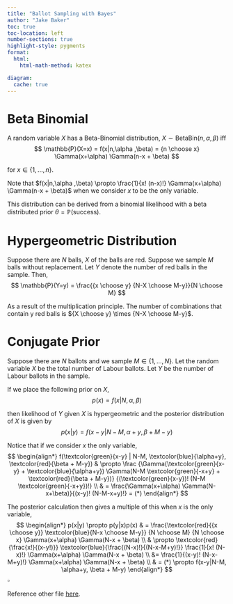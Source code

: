```yaml
---
title: "Ballot Sampling with Bayes"
author: "Jake Baker"
toc: true
toc-location: left
number-sections: true
highlight-style: pygments
format: 
  html: 
    html-math-method: katex

diagram:
  cache: true
---
```


# Beta Binomial

::: {#def-Beta-Binomial}
A random variable $X$ has a Beta-Binomial distribution, $X \sim \mathrm{BetaBin} (n,\alpha ,\beta)$ iff
$$
\mathbb{P}(X=x) = f(x|n,\alpha ,\beta) = {n \choose x} \Gamma(x+\alpha) \Gamma(n-x + \beta)
$$

for $x \in \{1,...,n\}$.

:::

::: {#rem-Beta-Binomial-Proportion}
Note that $f(x|n,\alpha ,\beta) \propto \frac{1}{x! (n-x)!} \Gamma(x+\alpha) \Gamma(n-x + \beta)$ when we consider $x$ to be the only variable.
:::

This distribution can be derived from a binomial likelihood with a beta distributed prior $\theta=\mathbb{P}(\text{success})$.

# Hypergeometric Distribution

::: {#lem-hypergeometric}
Suppose there are $N$ balls, $X$ of the balls are red. Suppose we sample $M$ balls without replacement. Let $Y$ denote the number of red balls in the sample. Then,
$$
\mathbb{P}(Y=y) = \frac{{x \choose y} {N-X \choose M-y}}{N \choose M}
$$


::: {.proof}
As a result of the multiplication principle. The number of combinations that contain y red balls is ${X \choose y} \times {N-X \choose M-y}$.
:::

:::

# Conjugate Prior
::: {#lem-hypergeometric-conjugate}
Suppose there are $N$ ballots and we sample $M \in \{1, ..., N \}$. Let the random variable $X$ be the total number of Labour ballots. Let $Y$ be the number of Labour ballots in the sample.

If we place the following prior on $X$,
$$
p(x) = f(x|N,\alpha ,\beta)
$$

then likelihood of $Y$ given $X$ is hypergeometric and the posterior distribution of $X$ is given by
$$
p(x|y) = f(x-y|N-M, \alpha+y, \beta + M-y)
$$ 

::: {.proof}
Notice that if we consider $x$ the only variable,
$$
\begin{align*}
f(\textcolor{green}{x-y} | N-M, \textcolor{blue}{\alpha+y}, \textcolor{red}{\beta + M-y})
& \propto 
\frac
{\Gamma(\textcolor{green}{x-y} + \textcolor{blue}{\alpha+y}) \Gamma(N-M \textcolor{green}{-x+y} + \textcolor{red}{\beta + M-y})}
{(\textcolor{green}{x-y})! (N-M \textcolor{green}{-x+y})!}
\\ & =
\frac{\Gamma(x+\alpha) \Gamma(N-x+\beta)}{(x-y)! (N-M-x+y)!} = (*)
\end{align*}
$$

The posterior calculation then gives a multiple of this when $x$ is the only variable,
$$
\begin{align*}
p(x|y) \propto p(y|x)p(x)
& = 
\frac{\textcolor{red}{{x \choose y}} \textcolor{blue}{N-x \choose M-y}}
{N \choose M} 
{N \choose x}
\Gamma(x+\alpha) \Gamma(N-x + \beta)
\\
& \propto 
\textcolor{red}{\frac{x!}{(x-y!)}} \textcolor{blue}{\frac{(N-x)!}{(N-x-M+y)!}}
\frac{1}{x! (N-x)!}
\Gamma(x+\alpha) \Gamma(N-x + \beta)
\\ &=
\frac{1}{(x-y)! (N-x-M+y)!}
\Gamma(x+\alpha) \Gamma(N-x + \beta)
\\ & = (*) \propto f(x-y|N-M, \alpha+y, \beta + M-y)
\end{align*}
$$
$\square$
:::

:::

Reference other file [here](../linear_models/linear_models.qmd).